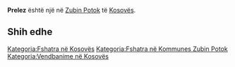 {{Fshat në 
 | Emri                = Prelez
 | EmriAlt                = 
 | NAME_SHORT_FORM=      
 | NAME_GENERIC=      
 | NAME_SORT_NAME_RO=      PRELEZ
 | FULL_NAME_RO = Prelez
 | FULL_NAME_ND_RO=Prelez
 | SORT_NAME_RG=PRELEZ
 | FULL_NAME_RG=Prelez
 | FULL_NAME_ND_RG=Prelez
 | SRP_NAME_SHORT_FORM=      
 | SRP_NAME_GENERIC=      
 | SRP_NAME_SORT_NAME_RO=      
 | SRP_FULL_NAME_RO = 
 | SRP_FULL_NAME_ND_RO=
 | SRP_SORT_NAME_RG=
 | SRP_FULL_NAME_RG=
 | SRP_FULL_NAME_ND_RG=
 | Emri (Rasa dhanore) = 
 | Figura              = 
 | Shteti              = Kosovo
 | Komuna              = Zubin Potok
 | Kodi postar         = 
 | Sipërfaqja          = 

 | Popullsia           = 

 | Regj. i popullsisë  = 
 | Dend. e popullsisë  = 
 | Faqja zyrtare       = 
 <!--- Koordinatat ----> 
 | Gjerësia            = 42.905833
 | Gjatësia            = 20.749167
 | Lartësia            = 
}}
'''Prelez''' është një [[]] në [[Zubin Potok]] të [[Kosovës]].

<!-- == Gjeografia == -->
<!-- == Historia == -->
<!-- == Demografia == -->
== Shih edhe ==
{{Komuna Zubin Potok}}
{{Kosovo-Administrata-Cung}}

[[Kategoria:Fshatra në Kosovës]]
[[Kategoria:Fshatra në Kommunes Zubin Potok]]
[[Kategoria:Vendbanime në Kosovës]]